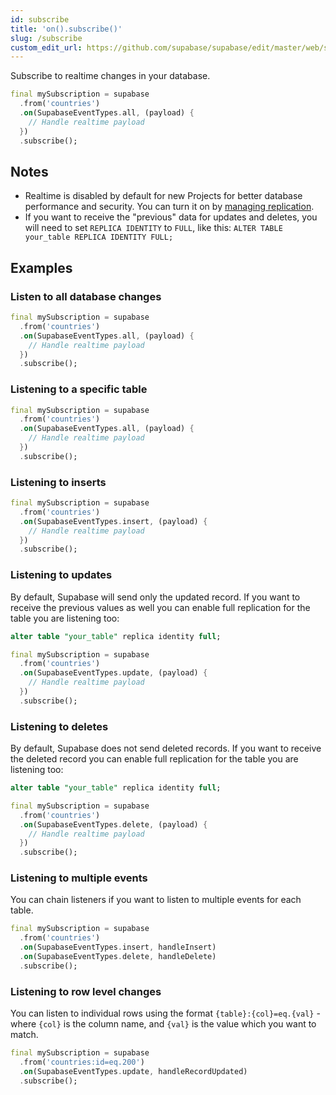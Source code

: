 ```yaml
---
id: subscribe
title: 'on().subscribe()'
slug: /subscribe
custom_edit_url: https://github.com/supabase/supabase/edit/master/web/spec/supabase_dart_v1_ref.yml
---
```



Subscribe to realtime changes in your database.

```dart
final mySubscription = supabase
  .from('countries')
  .on(SupabaseEventTypes.all, (payload) {
    // Handle realtime payload
  })
  .subscribe();
```

## Notes

- Realtime is disabled by default for new Projects for better database performance and security. You can turn it on by [managing replication](/docs/guides/api#managing-realtime).
- If you want to receive the "previous" data for updates and deletes, you will need to set `REPLICA IDENTITY` to `FULL`, like this: `ALTER TABLE your_table REPLICA IDENTITY FULL;`

## Examples

### Listen to all database changes

```dart
final mySubscription = supabase
  .from('countries')
  .on(SupabaseEventTypes.all, (payload) {
    // Handle realtime payload
  })
  .subscribe();
```

### Listening to a specific table

```dart
final mySubscription = supabase
  .from('countries')
  .on(SupabaseEventTypes.all, (payload) {
    // Handle realtime payload
  })
  .subscribe();
```

### Listening to inserts

```dart
final mySubscription = supabase
  .from('countries')
  .on(SupabaseEventTypes.insert, (payload) {
    // Handle realtime payload
  })
  .subscribe();
```

### Listening to updates

By default, Supabase will send only the updated record. If you want to receive the previous values as well you can
enable full replication for the table you are listening too:

```sql
alter table "your_table" replica identity full;
```

```dart
final mySubscription = supabase
  .from('countries')
  .on(SupabaseEventTypes.update, (payload) {
    // Handle realtime payload
  })
  .subscribe();
```

### Listening to deletes

By default, Supabase does not send deleted records. If you want to receive the deleted record you can
enable full replication for the table you are listening too:

```sql
alter table "your_table" replica identity full;
```

```dart
final mySubscription = supabase
  .from('countries')
  .on(SupabaseEventTypes.delete, (payload) {
    // Handle realtime payload
  })
  .subscribe();
```

### Listening to multiple events

You can chain listeners if you want to listen to multiple events for each table.

```dart
final mySubscription = supabase
  .from('countries')
  .on(SupabaseEventTypes.insert, handleInsert)
  .on(SupabaseEventTypes.delete, handleDelete)
  .subscribe();
```

### Listening to row level changes

You can listen to individual rows using the format `{table}:{col}=eq.{val}` - where `{col}` is the column name, and `{val}` is the value which you want to match.

```dart
final mySubscription = supabase
  .from('countries:id=eq.200')
  .on(SupabaseEventTypes.update, handleRecordUpdated)
  .subscribe();
```
